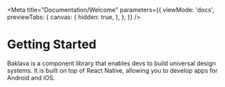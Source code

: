 
<Meta
  title="Documentation/Welcome"
  parameters={{
    viewMode: 'docs',
    previewTabs: {
      canvas: {
        hidden: true,
      },
    },
  }}
/>

# Getting Started

Baklava is a component library that enables devs to build universal design systems. It is built on top of React Native, allowing you to develop apps for Android and iOS.
